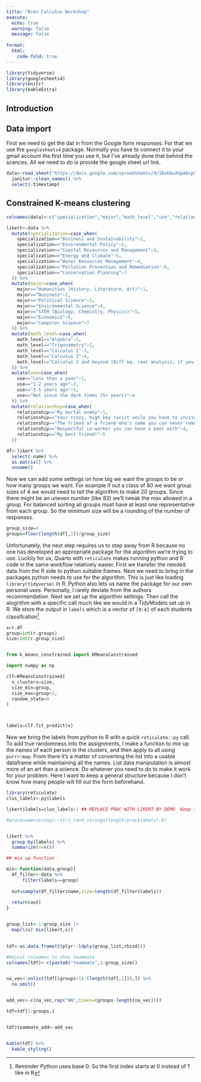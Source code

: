 ```yaml
---
title: "Bren Calculus Workshop"
execute: 
  echo: true
  warning: false
  message: false
  
format: 
  html:
    code-fold: true
---
```


```r
library(tidyverse)
library(googlesheets4)
library(knitr)
library(kableExtra)
```

## Introduction

## Data import

First we need to get the dat in from the Google form responses. For that we use the `googlesheets4` package. Normally you have to connect it to your gmail account the first time you use it, but I've already done that behind the scences. All we need to do is provide the google sheet url link.

```r
data<-read_sheet("https://docs.google.com/spreadsheets/d/1EwUbwXUpAQvpXuF_zvK4aCXOP9ucYuam_r3xBgZ6cKw/edit?resourcekey#gid=967303810") %>% 
  janitor::clean_names() %>% 
  select(-timestamp)
```


## Constrained K-means clustering

```r

colnames(data)<-c("specialization","major","math_level","use","relationship","name")
```

```r

likert<-data %>% 
  mutate(specialization=case_when(
    specialization=="Business and Sustainability"~1,
    specialization=="Environmental Policy"~2,
    specialization=="Coastal Resources and Management"~3,
    specialization=="Energy and Climate"~5,
    specialization=="Water Resources Management"~4,
    specialization=="Pollution Prevention and Remediation"~6,
    specialization=="Conservation Planning"~7
  )) %>% 
  mutate(major=case_when(
    major=="Humanities (History, Literature, Art)"~1,
    major=="Business"~2,
    major=="Political Science"~3,
    major=="Environmental Science"~4,
    major=="STEM (Biology, Chemistry, Physics)"~5,
    major=="Economics"~6,
    major=="Computer Science"~7
  )) %>% 
  mutate(math_level=case_when(
    math_level=="Algebra"~1,
    math_level=="Trigonometry"~2,
    math_level=="Calculus 1"~3,
    math_level=="Calculus 2"~4,
    math_level=="Calculus 3 and beyond (Diff eq, real analysis, if you know what those are click this option)"~5
  )) %>% 
  mutate(use=case_when(
    use=="Less than a year"~1,
    use=="1-2 years ago"~2,
    use=="3-5 years ago"~3,
    use=="Not since the dark times (5+ years)"~4
  )) %>% 
  mutate(relationship=case_when(
    relationship=="My mortal enemy"~1,
    relationship=="Your crazy, high key racist uncle you have to invite to Thanksgiving"~2,
    relationship=="The friend of a friend who's name you can never remember"~3,
    relationship=="Respectful co-worker you can have a beer with"~4,
    relationship=="My best friend!"~5
  ))

df<-likert %>% 
  select(-name) %>% 
  as.matrix() %>% 
  unname()
```



Now we can add some settings on how big we want the groups to be or how many groups we want. For example if out a class of 80 we want group sizes of 4 we would need to tell the algorithm to make 20 groups. Since there might be an uneven number (like 83) we'll tweak the max allowed in a group. For balanced sorting all groups must have at least one representative from each group. So the minimum size will be a rounding of the number of responses.

```r
group_size=4
groups=floor(length(df[,1])/group_size)
```

Unfortunately, the next step requires us to step away from R because no one has developed an appropriate package for the algorithm we're trying to use. Luckily for us, Quarto with `reticulate` makes running python and R code in the same workflow relatively easier. First we transfer the needed data from the R side to python suitable frames. Next we need to bring in the packages python needs to use for the algorithm. This is just like loading `library(tidyverse)` in R. Python also lets us name the package for our own personal uses. Personally, I rarely deviate from the authors recommendation. Next we set up the algorithm settings. Then call the alogrithm with a specific call much like we would in a TidyModels set up in R. We store the output in `labels` which is a vector of `[0:4]` of each students classifcation^[Reminder Python uses base 0. So the first index starts at 0 instead of 1 like in R]. 

```python
x=r.df
group=int(r.groups)
size=int(r.group_size)


from k_means_constrained import KMeansConstrained

import numpy as np

clf=KMeansConstrained(
  n_clusters=size,
  size_min=group,
  size_max=group+2,
  random_state=0
)



labels=clf.fit_predict(x)
```

Now we bring the labels from python to R with a quick `reticulate::py` call. To add true randomness into the assignments, I make a function to mix up the names of each person in the clusters, and then apply to all using `purrr:map`. From there it's a matter of converting the list into a usable dataframe while maintaining all the names. List data manipulation is almost more of an art than a science. Do whatever you need to do to make it work for your problem. Here I want to keep a general structure because I don't know how many people will fill out the form beforehand.


```r
library(reticulate)
clus_labels<-py$labels

likert$labels=clus_labels+1 ## REPLACE PRAC WITH LIKERT BY DEMO  Keep the add 1 becuase of python base 0

#prac$name=stringi::stri_rand_strings(length(prac$labels),6)


likert %>% 
  group_by(labels) %>% 
  summarize(n=n())

## mix up function

mix<-function(data,group){
  df_filter<-data %>% 
      filter(labels==group)
    
  out=sample(df_filter$name,size=length(df_filter$labels))
  
  return(out)
}


group_list<-1:group_size |>
  map(\(x) mix(likert,x))
  

tdf<-as.data.frame(t(plyr::ldply(group_list,rbind)))

#Adjust colnames to show teammate
colnames(tdf)<-c(paste0("teammate",1:group_size))


na_vec<-unlist(tdf[(groups+1):(length(tdf[,1])),]) %>% 
  na.omit()


add_vec<-c(na_vec,rep("NA",times=(groups-length(na_vec))))

tdf=tdf[1:groups,]


tdf$teammate_add<-add_vec



```

```r
kable(tdf) %>% 
  kable_styling()
```

